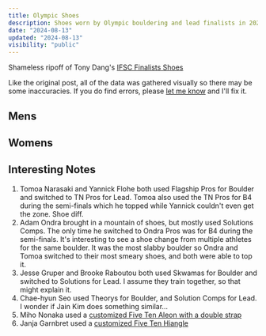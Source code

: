 ```yaml
---
title: Olympic Shoes
description: Shoes worn by Olympic bouldering and lead finalists in 2024
date: "2024-08-13"
updated: "2024-08-13"
visibility: "public"
---
```


Shameless ripoff of Tony Dang's [IFSC Finalists Shoes](https://tonydang.blog/ifsc-shoes/)


Like the original post, all of the data was gathered visually so there may be some inaccuracies. If you do find errors, please [let me know](mailto:joey.vanlierop+shoes@me.com) and I'll fix it.

## Mens  
<MensPlot />

## Womens  
<WomensPlot fadeDelay={0.15} />

## Interesting Notes

1. Tomoa Narasaki and Yannick Flohe both used Flagship Pros for Boulder and switched to TN Pros for Lead. Tomoa also used the TN Pros for B4 during the semi-finals which he topped while Yannick couldn't even get the zone. Shoe diff.  
2. Adam Ondra brought in a mountain of shoes, but mostly used Solutions Comps. The only time he switched to Ondra Pros was for B4 during the semi-finals.
It's interesting to see a shoe change from multiple athletes for the same boulder. It was the most slabby boulder so Ondra and Tomoa switched to their most smeary shoes, and both were able to top it.  
3. Jesse Gruper and Brooke Raboutou both used Skwamas for Boulder and switched to Solutions for Lead. I assume they train together, so that might explain it. 
4. Chae-hyun Seo used Theorys for Boulder, and Solution Comps for Lead. I wonder if Jain Kim does something similar... 
5. Miho Nonaka used a [customized Five Ten Aleon with a double strap](https://www.mountainproject.com/forum/topic/122473781/new-510-shoe-spotted-at-world-cup) 
6. Janja Garnbret used a [customized Five Ten Hiangle](https://news.adidas.com/outdoor/adidas-five-ten-i-terrex-athlete-janja-garnbret-has-won-olympic-gold-and-earned-a-spot-among-the-cli/s/58af8203-6cd7-460a-a117-505a688bf60d)